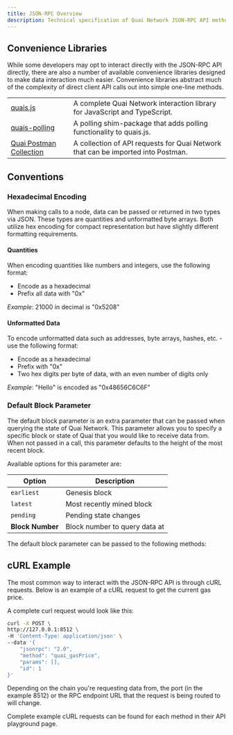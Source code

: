```yaml
---
title: JSON-RPC Overview
description: Technical specification of Quai Network JSON-RPC API methods and usage.
---
```


## Convenience Libraries

While some developers may opt to interact directly with the JSON-RPC API directly, there are also a number of available convenience libraries designed to make data interaction much easier. Convenience libraries abstract much of the complexity of direct client API calls out into simple one-line methods.

|                                                              |                                                                                  |
| ------------------------------------------------------------ | -------------------------------------------------------------------------------- |
| [quais.js](/sdk/)                                            | A complete Quai Network interaction library for JavaScript and TypeScript.       |
| [quais-polling](https://www.npmjs.com/package/quais-polling) | A polling shim-package that adds polling functionality to quais.js.              |
| [Quai Postman Collection](/build/apis/postman/)              | A collection of API requests for Quai Network that can be imported into Postman. |

## Conventions

### Hexadecimal Encoding

When making calls to a node, data can be passed or returned in two types via JSON. These types are quantities and unformatted byte arrays. Both utilize hex encoding for compact representation but have slightly different formatting requirements.

#### Quantities

When encoding quantities like numbers and integers, use the following format:

- Encode as a hexadecimal
- Prefix all data with "0x"

<Note>_Example_: 21000 in decimal is "0x5208"</Note>

#### Unformatted Data

To encode unformatted data such as addresses, byte arrays, hashes, etc. - use the following format:

- Encode as a hexadecimal
- Prefix with "0x"
- Two hex digits per byte of data, with an even number of digits only

<Note>_Example_: "Hello" is encoded as "0x48656C6C6F"</Note>

### Default Block Parameter

The default block parameter is an extra parameter that can be passed when querying the state of Quai Network. This parameter allows you to specify a specific block or state of Quai that you would like to receive data from. When not passed in a call, this parameter defaults to the height of the most recent block.

Available options for this parameter are:

| Option           | Description                   |
| ---------------- | ----------------------------- |
| `earliest`       | Genesis block                 |
| `latest`         | Most recently mined block     |
| `pending`        | Pending state changes         |
| **Block Number** | Block number to query data at |

The default block parameter can be passed to the following methods:

<CardGroup cols={3}>
	<Card
		title='quai_getBalance'
		href='/build/playground/other/getBalance'
	/>
	<Card
		title='quai_getProof'
		href='/build/playground/other/getProof'
	/>
	<Card
		title='quai_getCode'
		href='/build/playground/other/getCode'
	/>
	<Card
		title='quai_getStorageAt'
		href='/build/playground/other/getStorageAt'
	/>
	<Card
		title='quai_call'
		href='/build/playground/other/call'
	/>
	<Card
		title='quai_estimateGas'
		href='/build/playground/gas-and-fee/estimateGas'
	/>
	<Card
		title='quai_getTransactionCount'
		href='/build/playground/transactions/getTransactionCount'
	/>
</CardGroup>

## cURL Example

The most common way to interact with the JSON-RPC API is through cURL requests. Below is an example of a cURL request to get the current gas price.

A complete curl request would look like this:

```bash
curl -X POST \
http://127.0.0.1:8512 \
-H 'Content-Type: application/json' \
--data '{
    "jsonrpc": "2.0",
    "method": "quai_gasPrice",
    "params": [],
    "id": 1
}'
```

Depending on the chain you're requesting data from, the port (in the example 8512) or the RPC endpoint URL that the request is being routed to will change.

<Tip>Complete example cURL requests can be found for each method in their API playground page.</Tip>
